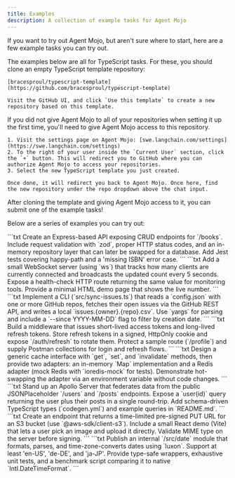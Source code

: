```yaml
---
title: Examples
description: A collection of example tasks for Agent Mojo
---
```


If you want to try out Agent Mojo, but aren't sure where to start, here are a few example tasks you can try out.

<Steps>
  <Step title="Clone the TypeScript template">
    The examples below are all for TypeScript tasks. For these, you should clone an empty TypeScript template repository:

    [bracesproul/typescript-template](https://github.com/bracesproul/typescript-template)

    Visit the GitHub UI, and click `Use this template` to create a new repository based on this template.

  </Step>

  <Step title="Give Agent Mojo access to your repository">
    If you did not give Agent Mojo to all of your repositories when setting it up the first time, you'll need to give Agent Mojo access to this repository.

    1. Visit the settings page on Agent Mojo: [swe.langchain.com/settings](https://swe.langchain.com/settings)
    2. To the right of your user inside the `Current User` section, click the `+` button. This will redirect you to GitHub where you can authorize Agent Mojo to access your repositories.
    3. Select the new TypeScript template you just created.

    Once done, it will redirect you back to Agent Mojo. Once here, find the new repository under the repo dropdown above the chat input.

  </Step>

  <Step title="Submit one of the example tasks">
    After cloning the template and giving Agent Mojo access to it, you can submit one of the example tasks!
  </Step>
</Steps>

Below are a series of examples you can try out:

<Accordion title="RESTful 'Books' micro-service">
  ```txt
  Create an Express-based API exposing CRUD endpoints for `/books`.
  Include request validation with `zod`, proper HTTP status codes, and an
  in-memory repository layer that can later be swapped for a database. Add Jest
  tests covering happy-path and a 'missing ISBN' error case.
  ```
</Accordion>

<Accordion title="WebSocket live counter">
  ```txt
  Add a small WebSocket server (using `ws`) that tracks how many clients
  are currently connected and broadcasts the updated count every 5 seconds.
  Expose a health-check HTTP route returning the same value for monitoring
  tools. Provide a minimal HTML demo page that shows the live number.
  ```
</Accordion>

<Accordion title="GitHub issue sync CLI">
  ```txt
  Implement a CLI (`src/sync-issues.ts`) that reads a `config.json` with
  one or more GitHub repos, fetches their open issues via the GitHub REST API,
  and writes a local `issues.{owner}.{repo}.csv`. Use `yargs` for parsing and
  include a `--since YYYY-MM-DD` flag to filter by creation date.
  ```
</Accordion>

<Accordion title="JWT + refresh-token auth layer">
  ```txt
  Build a middleware that issues short-lived access tokens and long-lived
  refresh tokens. Store refresh tokens in a signed, HttpOnly cookie and expose
  `/auth/refresh` to rotate them. Protect a sample route (`/profile`) and supply
  Postman collections for login and refresh flows.
  ```
</Accordion>

<Accordion title="Pluggable caching service">
  ```txt
  Design a generic cache interface with `get`, `set`, and `invalidate`
  methods, then provide two adapters: an in-memory `Map` implementation and a
  Redis adapter (mock Redis with `ioredis-mock` for tests). Demonstrate
  hot-swapping the adapter via an environment variable without code changes.
  ```
</Accordion>

<Accordion title="GraphQL wrapper over REST API">
  ```txt
  Stand up an Apollo Server that federates data from the public
  JSONPlaceholder `/users` and `/posts` endpoints. Expose a `user(id)` query
  returning the user plus their posts in a single round-trip. Add schema-driven
  TypeScript types (`codegen.yml`) and example queries in `README.md`.
  ```
</Accordion>

<Accordion title="Image upload to S3 with signed URLs">
  ```txt
  Create an endpoint that returns a time-limited pre-signed PUT URL for
  an S3 bucket (use `@aws-sdk/client-s3`). Include a small React demo (Vite)
  that lets a user pick an image and upload it directly. Validate MIME type on
  the server before signing.
  ```
</Accordion>

<Accordion title="Locale-aware date utility library">
  ```txt
  Publish an internal `/src/date` module that formats, parses, and
  time-zone-converts dates using `luxon`. Support at least 'en-US', 'de-DE', and
  'ja-JP'. Provide type-safe wrappers, exhaustive unit tests, and a benchmark
  script comparing it to native `Intl.DateTimeFormat`.
  ```
</Accordion>
